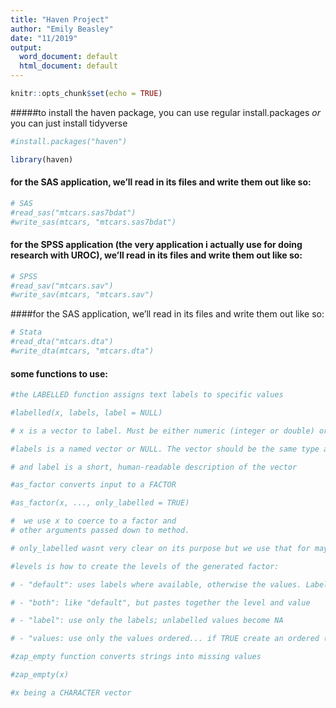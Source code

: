 ```yaml
---
title: "Haven Project"
author: "Emily Beasley"
date: "11/2019"
output:
  word_document: default
  html_document: default
---
```


```r
knitr::opts_chunk$set(echo = TRUE)
```

#####to install the haven package, you can use regular install.packages _or_ you can just install tidyverse

```r
#install.packages("haven")

library(haven)

```

#### for the SAS application, we'll read in its files and write them out like so:

```r
# SAS
#read_sas("mtcars.sas7bdat")
#write_sas(mtcars, "mtcars.sas7bdat")
```

#### for the SPSS application (the very application i actually use for doing research with UROC), we'll read in its files and write them out like so:

```r
# SPSS
#read_sav("mtcars.sav")
#write_sav(mtcars, "mtcars.sav")
```

####for the SAS application, we'll read in its files and write them out like so:

```r
# Stata
#read_dta("mtcars.dta")
#write_dta(mtcars, "mtcars.dta")
```

#### some functions to use:

```r
#the LABELLED function assigns text labels to specific values

#labelled(x, labels, label = NULL)

# x is a vector to label. Must be either numeric (integer or double) or character.

#labels is a named vector or NULL. The vector should be the same type as x. Unlike factors, labels don't need to be exhaustive: only a fraction of the values might be labelled

# and label is a short, human-readable description of the vector

```

```r
#as_factor converts input to a FACTOR

#as_factor(x, ..., only_labelled = TRUE)

#  we use x to coerce to a factor and
# other arguments passed down to method.

# only_labelled wasnt very clear on its purpose but we use that for maybe applying to labelled columns?

#levels is how to create the levels of the generated factor:

# - "default": uses labels where available, otherwise the values. Labels are sorted by value.

# - "both": like "default", but pastes together the level and value

# - "label": use only the labels; unlabelled values become NA

# - "values: use only the values ordered... if TRUE create an ordered (ordinal) factor, if FALSE (the default) create a regular (nominal) factor.
```

```r
#zap_empty function converts strings into missing values

#zap_empty(x)

#x being a CHARACTER vector

```




